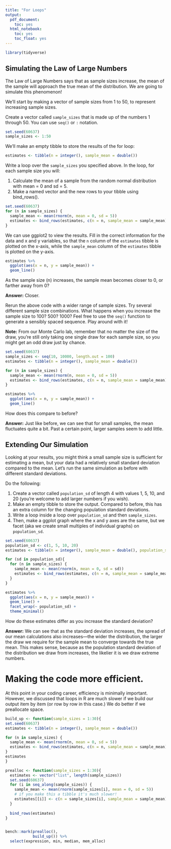 ```yaml
---
title: "For Loops"
output:
  pdf_document:
    toc: yes
  html_notebook:
    toc: yes
    toc_float: yes
---
```


```r
library(tidyverse)
```


## Simulating the Law of Large Numbers

The Law of Large Numbers says that as sample sizes increase, the mean of the sample will approach the true mean of the distribution. We are going to simulate this phenomenon!

We'll start by making a vector of sample sizes from 1 to 50, to represent increasing sample sizes.

Create a vector called `sample_sizes` that is made up of the numbers 1 through 50. You can use `seq()` or `:` notation.

```r
set.seed(60637)
sample_sizes <- 1:50
```

We'll make an empty tibble to store the results of the for loop:

```r
estimates <- tibble(n = integer(), sample_mean = double())
```

Write a loop over the `sample_sizes` you specified above. In the loop, for each sample size you will:

1. Calculate the mean of a sample from the random normal distribution with mean = 0 and sd = 5.
2. Make a named vector and the new rows to your tibble using bind_rows().

```r
set.seed(60637)
for (n in sample_sizes) {
  sample_mean <- mean(rnorm(n, mean = 0, sd = 5))
  estimates <- bind_rows(estimates, c(n = n, sample_mean = sample_mean))
}
```

We can use ggplot2 to view the results. Fill in the correct information for the data and x and y variables, so that the `n` column of the `estimates` tibble is plotted on the x-axis, while the `sample_mean` column of the `estimates` tibble is plotted on the y-axis.

```r
estimates %>%
  ggplot(aes(x = n, y = sample_mean)) +
  geom_line()
```

As the sample size (n) increases, the sample mean becomes closer to 0, or farther away from 0?

**Answer:** Closer.

Rerun the above code with a wider range of sample sizes. Try several different sample size combinations. What happens when you increase the sample size to 100? 500? 1000? Feel free to use the `seq()` function to generate a sensibly spaced sequence. Play around with it!

**Note:** From our Monte Carlo lab, remember that no matter the size of the draw, you're still only taking one single draw for each sample size, so you might get an odd draw just by chance.

```r
set.seed(60637)
sample_sizes <- seq(10, 10000, length.out = 100)
estimates <- tibble(n = integer(), sample_mean = double())

for (n in sample_sizes) {
  sample_mean <- mean(rnorm(n, mean = 0, sd = 5))
  estimates <- bind_rows(estimates, c(n = n, sample_mean = sample_mean))
}

estimates %>%
  ggplot(aes(x = n, y = sample_mean)) +
  geom_line()
```

How does this compare to before?

**Answer:** Just like before, we can see that for small samples, the mean fluctuates quite a bit. Past a certain point, larger samples seem to add little.

## Extending Our Simulation

Looking at your results, you might think a small sample size is sufficient for estimating a mean, but your data had a relatively small standard deviation compared to the mean. Let's run the same simulation as before with different standard deviations. 

Do the following:

1. Create a vector called `population_sd` of length 4 with values 1, 5, 10, and 20 (you're welcome to add larger numbers if you wish).
2. Make an empty tibble to store the output. Compared to before, this has an extra column for the changing population standard deviations.
3. Write a loop inside a loop over `population_sd` and then `sample_sizes`.
4. Then, make a ggplot graph where the x and y axes are the same, but we facet (aka we create small multiples of individual graphs) on `population_sd`.

```r
set.seed(60637)
population_sd <- c(1, 5, 10, 20)
estimates <- tibble(n = integer(), sample_mean = double(), population_sd = integer())

for (sd in population_sd){
  for (n in sample_sizes) {
    sample_mean <- mean(rnorm(n, mean = 0, sd = sd))
    estimates <- bind_rows(estimates, c(n = n, sample_mean = sample_mean, population_sd = sd))
  }
}

estimates %>%
  ggplot(aes(x = n, y = sample_mean)) +
  geom_line() +
  facet_wrap(~ population_sd) +
  theme_minimal()
```

How do these estimates differ as you increase the standard deviation?

**Answer:** We can see that as the standard deviation increases, the spread of our mean calculations also increases—the wider the distribution, the larger the draw we require for the sample mean to converge towards the true mean. This makes sense, because as the population standard deviation of the distribution we draw from  increases, the likelier it is we draw extreme numbers.


# Making the code more efficient.

At this point in your coding career, efficiency is minimally important. However, we discussed that loops in R are much slower if we build our output item by item (or row by row in this case.) We do better if we preallocate space.


```r
build_up <- function(sample_sizes = 1:30){
set.seed(60637)
estimates <- tibble(n = integer(), sample_mean = double())

for (n in sample_sizes) {
  sample_mean <- mean(rnorm(n, mean = 0, sd = 5))
  estimates <- bind_rows(estimates, c(n = n, sample_mean = sample_mean))
}
estimates
}

prealloc <- function(sample_sizes = 1:30){
  estimates <- vector("list", length(sample_sizes))
  set.seed(60637)
  for (i in seq_along(sample_sizes)) {
    sample_mean <- mean(rnorm(sample_sizes[i], mean = 0, sd = 5))
    # if you make this a tibble it's much slower!
    estimates[[i]] <- c(n = sample_sizes[i], sample_mean = sample_mean)
  }
  
  bind_rows(estimates)
}


bench::mark(prealloc(), 
            build_up()) %>%
  select(expression, min, median, mem_alloc)
```



